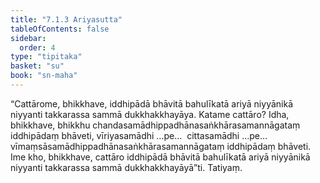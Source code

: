 ```yaml
---
title: "7.1.3 Ariyasutta"
tableOfContents: false
sidebar:
  order: 4
type: "tipitaka"
basket: "su"
book: "sn-maha"
---
```



<DynamicBreadcrumb />

<Division number="815" book="sn-maha" bookNo="14" page="222">

<Paragraph number="1345" book="sn-maha">
“Cattārome, bhikkhave, iddhipādā bhāvitā bahulīkatā ariyā niyyānikā niyyanti takkarassa sammā dukkhakkhayāya. Katame cattāro? Idha, bhikkhave, bhikkhu chandasamādhippadhānasaṅkhārasamannāgataṃ iddhipādaṃ bhāveti, vīriyasamādhi …pe…  cittasamādhi …pe…  vīmaṃsāsamādhippadhānasaṅkhārasamannāgataṃ iddhipādaṃ bhāveti. Ime kho, bhikkhave, cattāro iddhipādā bhāvitā bahulīkatā ariyā niyyānikā niyyanti takkarassa sammā dukkhakkhayāyā”ti.

</Paragraph>
</Division>

<Paragraph number="1346" type="center" book="sn-maha">
Tatiyaṃ.
</Paragraph>